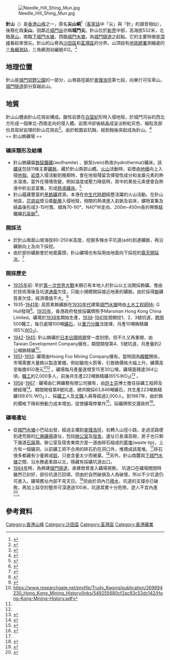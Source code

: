 {{Infobox Mountain
| 名稱 = 針山
| 照片 = 針山.jpg
| 照片說明 = 針山南脊
| 海拔 = {{Convert|532|m|ft|0|link=on}}
| 位置 = [[香港|香港]][[新界|新界]]中部
| 座標 = {{coord|22|23|12.68|N|114|9|38.26|E}}
| pushpin_map = Hong Kong
| pushpin_map_caption = 針山的位置
| latd=22 |latm=23 |lats=13.52 |latNS=N
| longd=114 |longm=9 |longs=37.75 |longEW=E
}}
[[File:Needle_Hill_Shing_Mun.jpg|thumb]]

'''針山'''（{{lang-en|'''Needle Hill'''}}）是[[香港|香港]][[山峰|山峰]]之一，原名'''尖山峒'''<ref>{{cite book| author=饒玖才|title=香港的地名與地方歷史 - 新界 （[[輋|畲族]]」與「峒」的探討）| publisher=天地圖書有限公司|ISBN= 9789882194618|language=zh-hant}}</ref>（[[客家話|客家話]]中「尖」與「針」的讀音相似），後簡化爲'''尖山'''，因鄰近[[城門谷|城門谷]]亦稱'''城門尖'''。針山位於[[新界|新界]]中部，高海拔532米，北臨[[草山_(香港)|草山]]，南臨[[下城門水塘|下城門水塘]]，西臨[[城門水塘|城門水塘]]，為[[城門隧道|城門隧道]]之起點。它的主要特徵是[[頂峰|頂峰]]看起來很尖。針山的山脊為[[沙田區|沙田區]]和[[荃灣區|荃灣區]]的分界。山頂設有[[地政總署|地政總署]]測繪處的[[三角網測站|三角網測站]]，三角網測站編號412。<ref>{{cite web|url=https://www.geodetic.gov.hk/summarysheet/412.pdf|title=Needle Hill Trigonometrical Station|work=Geodetic Survey Section SMO, Lands Department|date=2015-06-30|accessdate=2017-12-28|language=en|archive-date=2016-03-05|archive-url=https://web.archive.org/web/20160305221957/http://www.geodetic.gov.hk/summarysheet/412.pdf|dead-url=no}}</ref>
== 地理位置 ==
針山是[[城門郊野公園|城門郊野公園]]的一部分，山脊路徑屬於[[麥理浩徑|麥理浩徑]]第七段，向東行可往草山。[[城門隧道|城門隧道]]部分穿越此山。
<br />

== 地質 ==
針山山體由針山花崗岩構成。酸性岩漿在[[白堊紀|白堊紀]]形時入侵地殼，於城門河谷的西北方形成一個東北-西南走向的侵入體。岩漿冷卻後結晶成呈淡粉紅灰色、細粒及部份具斑狀岩理的針山花崗岩<ref>{{cite news|url=https://news.mingpao.com/pns/%E9%80%9A%E8%AD%98%E5%B0%8E%E8%B3%9E%EF%B9%95%E9%A6%99%E6%B8%AF%E6%9C%89%E7%A4%A6%E6%8E%A1/web_tc/article/20140525/s00005/1400954255498|title=通識導賞﹕香港有礦採|publisher=明報|author=蔡琇莹|date=2014-05-25|accessdate=2018-01-20|language=zh-hant|archive-date=2018-01-20|archive-url=https://web.archive.org/web/20180120124300/https://news.mingpao.com/pns/%E9%80%9A%E8%AD%98%E5%B0%8E%E8%B3%9E%EF%B9%95%E9%A6%99%E6%B8%AF%E6%9C%89%E7%A4%A6%E6%8E%A1/web_tc/article/20140525/s00005/1400954255498|dead-url=no}}</ref>。由於較圍岩抗蝕，經剝蝕後突起成為針山。<ref>{{Cite web |url=https://hkss.cedd.gov.hk/hkss/eng/education/GS/tc/hkg/chapter6.htm |title=存档副本 |accessdate=2020-04-06 |archive-date=2019-09-11 |archive-url=https://web.archive.org/web/20190911112802/http://hkss.cedd.gov.hk/hkss/eng/education/GS/tc/hkg/chapter6.htm |dead-url=no }}</ref>
<br />
== 針山鎢礦場 ==
=== 礦床類形及結構 ===
* 針山鎢礦屬[[鎢錳鐵礦|鎢錳鐵礦]](wolframite) 、脈型(vein)熱液(hydrothermal)礦床。該[[礦床|礦床]]包括11條主要[[礦脈|礦脈]]，藏於針山南部山體。[[火山|火山]]活動時，岩漿由[[地幔|地幔]]向上入侵[[地殼|地殼]]。[[岩漿|岩漿]]入侵活動到晚期時，會在地殼殘留含揮發性成分和金屬元素的熱水溶液。當外在環境改變，例如溫度或壓力降低時，其中的某些元素便會自熱液中析出並富集，形成[[熱液礦床|熱液礦床]]。<ref>{{Cite web |url=http://digimuse.nmns.edu.tw/Default.aspx?tabid=193&ObjectId=0b00000181c8de5a&Domin=g&Field=m0&ContentType=Exhibit&Language=CHI&FieldName= |title=存档副本 |accessdate=2020-04-06 |archive-date=2017-11-11 |archive-url=https://web.archive.org/web/20171111072648/http://digimuse.nmns.edu.tw/Default.aspx?tabid=193 |dead-url=no }}</ref>
* 針山蘊藏豐富的[[黑钨矿|黑鎢礦]]資源。本港在[[中生代時期|中生代時期]]經歷活躍的火山活動。在針山地區，[[花崗岩|花崗岩]]漿沿着[[斷層|斷層]]入侵地殼，相關的熱液進入岩脈及岩床，礦物富集及結晶後形成3-15吋寬、傾角70-90°、N40°W走向、200m-400m長的帶鎢錳鐵礦[[石英脈|石英脈]]<ref name="industrialhistoryhk.org">{{Cite web |url=https://industrialhistoryhk.org/wp-content/uploads/2015/09/Needle-Hill-Mine-Mineralogy-and-Genesis-of-Wolframite-Deposits-1964-SG-Davis.pdf |title=存档副本 |accessdate=2020-04-06 |archive-date=2018-03-21 |archive-url=https://web.archive.org/web/20180321072139/http://industrialhistoryhk.org/wp-content/uploads/2015/09/Needle-Hill-Mine-Mineralogy-and-Genesis-of-Wolframite-Deposits-1964-SG-Davis.pdf |dead-url=no }}</ref>。
=== 開採法 ===
* 於針山南面山坡海拔80-250米高度，挖掘多條水平坑道(adit)到達礦脈，再沿礦脈向上及向下採挖。
* 由於部份礦脈會於地面露頭，針山礦場也有採用由地面向下採挖的[[露天開採法|露天開採法]]。<ref>{{cite web|url=https://industrialhistoryhk.org/history-of-needle-hill-mine/|title=History of Needle Hill Mine – centenary year – The Industrial History of Hong Kong Group|website=industrialhistoryhk.org|accessdate=2020-04-06|archive-date=2020-04-06|archive-url=https://web.archive.org/web/20200406141222/https://industrialhistoryhk.org/history-of-needle-hill-mine/|dead-url=no}}</ref>
=== 開採歷史===
* [[1935年|1935年]]前: 早於[[第一次世界大戰|第一次世界大戰]]末期已有本地人於針山以土法開採鎢礦。惟由於技術落後及坑道[[通風|通風]]欠佳，只能小規模開採接近地表的礦脈。由於採得[[鎢|鎢]]礦質素欠佳，經濟價值不大。<ref>{{cite web|url=https://industrialhistoryhk.org/needle-hill-tungsten/|title=Needle Hill Tungsten Mine – The Industrial History of Hong Kong Group|website=industrialhistoryhk.org|accessdate=2020-04-06|archive-date=2019-05-12|archive-url=https://web.archive.org/web/20190512034935/https://industrialhistoryhk.org/needle-hill-tungsten/|dead-url=no}}</ref>
* 1935-[[1941年|1941年]]: 高質素鎢礦脈在[[1930年代香港|1930年代]]建築[[城門水塘|城門水塘]]時由[[土木工程師|土木工程師]]Mr. G Hull發現<ref>{{cite web|title=Needle Hill Tungsten Mine during 1938-1951?|url=https://industrialhistoryhk.org/marsman-hong-kong-china|accessdate=2018-01-20|author=Hugh Farmer|date=2016-02-01|language=en|website=The Industrial History of Hong Kong Group|archive-date=2018-01-20|archive-url=https://web.archive.org/web/20180120235954/http://industrialhistoryhk.org/marsman-hong-kong-china/|dead-url=no}}</ref>。[[1935年香港|1935年]]，香港政府發放採礦牌照予Marsman Hong Kong China Limited。礦場於[[1938年|1938年]]開始生產，[[1938年香港|1938]]-[[1941年香港|1941年]]間開挖1、2、3號坑道，[[僱傭|聘用]]500職工，每日處理100噸[[礦石|礦石]]，以[[重力分離|重力分離]]法提煉，月產10噸鎢精礦 (65%[[三氧化鎢|WO<sub>3</sub>]])。
* [[1942年香港|1942]]-[[1945年香港|1945]]: 針山鎢礦於[[香港日佔時期|日本佔領時期]]曾一度封閉，但不久又再重開，由Taiwan Development Company擁有，期間開發第4、5號坑道，月產量約2公噸鎢精礦<ref>https://www.researchgate.net/profile/Trudy_Kwong/publication/269694230_Hong_Kong_Mining_History/links/549255680cf2ac83c53dc142/Hong-Kong-Mining-History.pdf</ref>。
* [[1951年香港|1951]]-[[1955年香港|1955]]: 礦場由Hoong Foo Mining Company擁有。當時因為[[韓戰|韓戰]]關係，市場需要大量鎢以製造軍備，例如鎗炮火箭等，引致鎢價格大幅上升。礦價高至每擔850港元<ref name="industrialhistoryhk.org"/><ref name=apple19435246 /><!---<ref>{{cite news|language=zh-hant|url=https://hk.apple.nextmedia.com/news/art/20160101/19435246|title=【香港隱世礦洞】沙田區嘅無底深洞|publisher=蘋果日報|date=2016-01-01|accessdate=2018-01-20|deadurl=yes|archiveurl=https://web.archive.org/web/20170503074046/http://hk.apple.nextmedia.com/news/art/20160101/19435246|archivedate=2017年5月3日|df=}}</ref>--->。礦場每月產量遂增至15至30公噸，礦場面積達364公頃，[[香港就業|職工]]約2,000多人，前後共生產222噸鎢精礦(65%WO<sub>3</sub>)<ref>{{cite news|last1=Roberts|first1=KJ|last2=Strange|first2=PJ|date=1991-09|title=The geology and exploitation of the Needle Hill wolframite deposit|url=https://www.geolsoc.org.hk/_newsletters/Newsletter%201991%20Vol.9%20No.3.pdf|newspaper=Geological Society of Hong Kong Newsletter|volume=9|issue=3|pages=29–40|accessdate=2018-01-20|language=en|archive-date=2016-03-04|archive-url=https://web.archive.org/web/20160304030337/http://www.geolsoc.org.hk/_newsletters/Newsletter%201991%20Vol.9%20No.3.pdf|dead-url=yes}}</ref> 。
* [[1956年香港|1956]]-[[1967年香港|1967]] : 礦場由仁興礦務有限公司擁有，由[[許士芬|許士芬]]博士擔任採礦工程師及總經理<ref>{{cite web|url=http://www.earthsciences.hku.hk/shmuseum/about_stephen.php|title=Welcome to Stephen Hui Geological Museum|website=www.earthsciences.hku.hk|accessdate=2020-04-06|archive-date=2020-02-21|archive-url=https://web.archive.org/web/20200221124033/http://www.earthsciences.hku.hk/shmuseum/about_stephen.php|dead-url=no}}</ref>。期間開發第8號坑道，總共開採63,846噸礦石，共生產223噸鎢精礦(69.6% WO<sub>3</sub> ) 。採[[礦工|礦工]]人及[[文職|文職]]人員等超過2,000人。到1967年，由於鎢的價格下降和勞動力成本增加，促使礦場停業作<ref>{{cite journal|title=一段隱沒於山林間的礦業史|author=朱晉德|journal=青年·空間|publisher=[[香港青年協會|香港青年協會]]|issue=045期|year=2017年|pages=24-29頁|language=zh-hant|ISSN=22180923}}</ref>。採礦牌照交還政府<ref>{{Cite web |url=http://www.geolsoc.org.hk/_newsletters/Newsletter%201991%20Vol.9%20No.3.pdf |title=存档副本 |accessdate=2020-04-09 |archive-date=2014-09-12 |archive-url=https://web.archive.org/web/20140912053051/http://www.geolsoc.org.hk/_newsletters/Newsletter%201991%20Vol.9%20No.3.pdf |dead-url=no }}</ref>。

=== 礦場遺址 ===
* 從[[城門水塘|城門水塘]]小巴站出發，經過主壩到[[麥理浩徑|麥理浩徑]]，右轉入山徑小路，走過泥路便到達荒廢的[[仁興礦場|仁興礦場]]遺址，包括[[辦公室|辦公室]]及[[宿舍|宿舍]]。遺址已長滿高樹，房子也只剩下幾道[[石屎|石屎]]牆。辦公室及宿舍東南方是一道由碎石組成的[[尾堆|尾堆]](waste tip)，上方有一個礦洞，以前礦工把不合用的碎石扔在洞口外，堆積成該尾堆。<ref name="oncc2015326"/>碎石很多都藏有少量鎢或[[鉬|鉬]]，只是含量太少而被棄。<ref>{{cite web|url=http://hk.news.yahoo.com/%E7%A4%A6-%E5%A2%9E%E6%8E%A2%E7%A7%98-%E9%A6%99%E6%B8%AF%E5%88%A5%E6%9C%89-%E6%B4%9E-%E5%A4%A9-222117526.html|title=「礦」增探秘——香港別有「洞」天|website=hk.news.yahoo.com|accessdate=2020-04-10|archive-date=2020-04-06|archive-url=https://web.archive.org/web/20200406141151/https://hk.news.yahoo.com/%25E7%25A4%25A6-%25E5%25A2%259E%25E6%258E%25A2%25E7%25A7%2598-%25E9%25A6%2599%25E6%25B8%25AF%25E5%2588%25A5%25E6%259C%2589-%25E6%25B4%259E-%25E5%25A4%25A9-222117526.html|dead-url=no}}</ref>另外，針山南麓與[[下城門水塘|下城門水塘]]之間、沿水務處車路以北，隱藏有採礦坑道出口。
* [[1984年香港|1984年]]時，為興建[[城門隧道|城門隧道]]，承建商曾進入礦場視察。 坑道口在礦場關閉時雖然已封好，部份坑道已回填，但由於自然破損及人為破壞，所以不少坑道仍可進入。礦場舊址內部不見天日。<ref name="oncc2015326">{{cite news|url=https://orientaldaily.on.cc/cnt/lifestyle/20150326/00321_001.html|title=讓我們繼續「礦」命|date=2015年3月26日|author2=受访者|newspaper=[[東網|東網]]|location=香港|language=zh-hk
<!---|quote=「針山鎢礦大概係二戰前後開採，當時技術尚未現代化，礦工以人手開採洞內礦石後，就以斗車推到洞口篩選，只有含礦較多嘅礦石先會運落山冶煉，其他碎石就會傾倒喺洞口附近，久而久之形成陡峭嘅碎石坡。」Jackie站在碎石坡上解釋時，拍檔已在碎石堆中尋獲含有礦物的碎石。續往前走，沒多久就在草堆中發現被石屎封堵的廢棄礦洞口，以電筒往內照，只見地下水不斷流出，「礦洞到達礦物層後，會向四方八面發展，形成好似蟻洞咁嘅脈絡。」Jackie續說︰「坊間有團體帶人入洞獵奇，我哋絕對唔贊成，因為礦洞結構錯綜複雜，內部不見天日，萬一照明設備失靈，真係係咁先！我哋係想大家認識香港嘅礦業史，唔係教大家玩命。」事實上，潛入已封閉的廢棄礦洞是違法行為，為一時之快而以身試法，並不值得鼓勵。--->
|author1=吳倩瑩|access-date=2021年4月}}</ref>但由於洞內已[[積水|積水]]，坑道的支撐亦已破敗，再加上採空的豎井可深達過100米，坑道其實十分危險，遊人不宜內進<ref name=apple19435246>{{cite web|url=http://hk.apple.nextmedia.com/news/art/20160101/19435246|title=【香港隱世礦洞】沙田區嘅無底深洞|website=Apple Daily 蘋果日報|date=2016-01-01|accessdate=2017-02-19|archive-date=2017-02-20|archive-url=https://web.archive.org/web/20170220012643/http://hk.apple.nextmedia.com/news/art/20160101/19435246|dead-url=no}}</ref>。

== 參考資料 ==
{{reflist}}
{{香港山峰}}

[[Category:香港山峰|Category:香港山峰]]
[[Category:沙田區|Category:沙田區]]
[[Category:荃灣區|Category:荃灣區]]
[[Category:香港礦業|Category:香港礦業]]